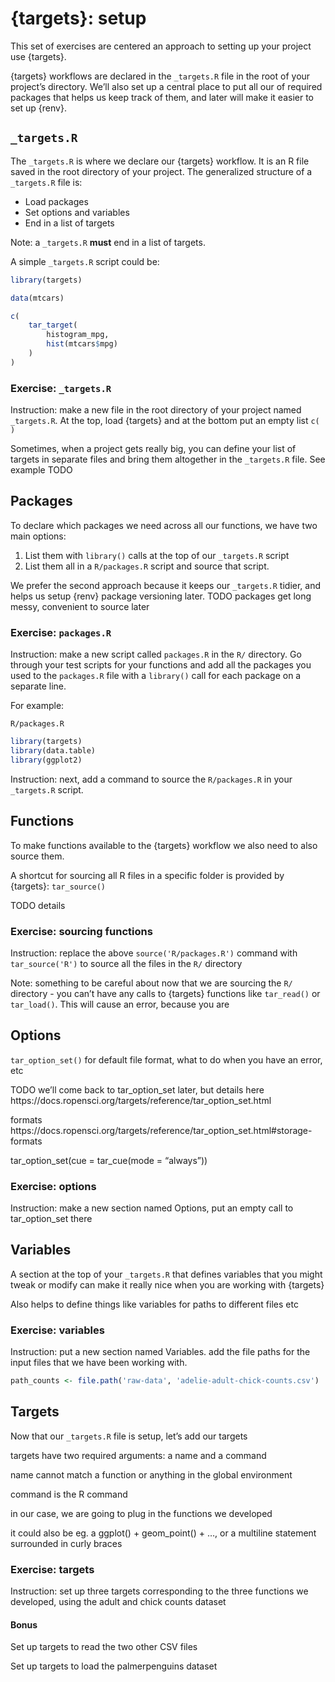 # {targets}: setup


This set of exercises are centered an approach to setting up your project use {targets}. 

{targets} workflows are declared in the `_targets.R` file in the root of your project's directory. We'll also set up a central place to put all our of required packages that helps us keep track of them, and later will make it easier to set up {renv}. 

## `_targets.R`

The `_targets.R` is where we declare our {targets} workflow. It is an R file saved in the root directory of your project. The generalized structure of a `_targets.R` file is:

- Load packages
- Set options and variables
- End in a list of targets

Note: a `_targets.R` **must** end in a list of targets. 

A simple `_targets.R` script could be:

```r
library(targets)

data(mtcars)

c(
    tar_target(
        histogram_mpg, 
        hist(mtcars$mpg)
    )
)
```

### Exercise: `_targets.R`

Instruction: make a new file in the root directory of your project named `_targets.R`. At the top, load {targets} and at the bottom put an empty list `c( )`


Sometimes, when a project gets really big, you can define your list of targets in separate files and bring them altogether in the `_targets.R` file. See example TODO




## Packages

To declare which packages we need across all our functions, we have two main options:

1. List them with `library()` calls at the top of our `_targets.R` script
2. List them all in a `R/packages.R` script and source that script. 

We prefer the second approach because it keeps our `_targets.R` tidier, and helps us setup {renv} package versioning later. TODO packages get long messy, convenient to source later 

### Exercise: `packages.R`

Instruction: make a new script called `packages.R` in the `R/` directory. Go through your test scripts for your functions and add all the packages you used to the `packages.R` file with a `library()` call for each package on a separate line. 

For example:

`R/packages.R`

```r
library(targets)
library(data.table)
library(ggplot2)
```

Instruction: next, add a command to source the `R/packages.R` in your `_targets.R` script. 


## Functions

To make functions available to the {targets} workflow we also need to also source them. 

A shortcut for sourcing all R files in a specific folder is provided by {targets}: `tar_source()`

TODO details

### Exercise: sourcing functions

Instruction: replace the above `source('R/packages.R')` command with `tar_source('R')` to source all the files in the `R/` directory

Note: something to be careful about now that we are sourcing the `R/` directory - you can't have any calls to {targets} functions like `tar_read()` or `tar_load()`. This will cause an error, because you are 


## Options


`tar_option_set()` for default file format, what to do when you have an error, etc

TODO we'll come back to tar_option_set later, but details here https://docs.ropensci.org/targets/reference/tar_option_set.html

formats https://docs.ropensci.org/targets/reference/tar_option_set.html#storage-formats

tar_option_set(cue = tar_cue(mode = "always"))

### Exercise: options

Instruction: make a new section named Options, put an empty call to tar_option_set there


## Variables

A section at the top of your `_targets.R` that defines variables that you might tweak or modify can make it really nice when you are working with {targets}

Also helps to define things like variables for paths to different files etc

### Exercise: variables

Instruction: put a new section named Variables. add the file paths for the input files that we have been working with. 

```r
path_counts <- file.path('raw-data', 'adelie-adult-chick-counts.csv')
```

## Targets

Now that our `_targets.R` file is setup, let's add our targets

targets have two required arguments: a name and a command

name cannot match a function or anything in the global environment

command is the R command

in our case, we are going to plug in the functions we developed

it could also be eg. a ggplot() + geom_point() + ..., or a multiline statement surrounded in curly braces


### Exercise: targets

Instruction: set up three targets corresponding to the three functions we developed, using the adult and chick counts dataset


#### Bonus

Set up targets to read the two other CSV files

Set up targets to load the palmerpenguins dataset